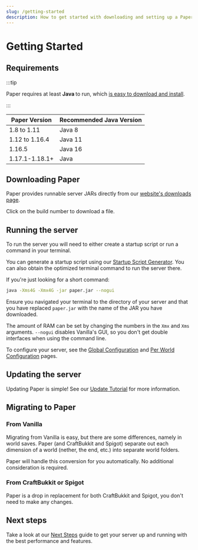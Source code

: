 ```yaml
---
slug: /getting-started
description: How to get started with downloading and setting up a Paper server.
---
```


# Getting Started

## Requirements

:::tip

Paper requires at least **Java <Property name="PAPER_JAVA_MIN" />** to run, which [is easy to download and install](/misc/java-install).

:::

| Paper Version  | Recommended Java Version                |
|----------------|-----------------------------------------|
| 1.8 to 1.11    | Java 8                                  |
| 1.12 to 1.16.4 | Java 11                                 |
| 1.16.5         | Java 16                                 |
| 1.17.1-1.18.1+ | Java <Property name="PAPER_JAVA_MIN" /> |

## Downloading Paper

Paper provides runnable server JARs directly from our
[website's downloads page](https://papermc.io/downloads).

Click on the build number to download a file.

## Running the server

To run the server you will need to either create a startup script
or run a command in your terminal.

You can generate a startup script using our [Startup Script Generator](/misc/tools/start-script-gen).
You can also obtain the optimized terminal command to run the server there.

If you're just looking for a short command:
```bash
java -Xms4G -Xmx4G -jar paper.jar --nogui
```
Ensure you navigated your terminal to the directory of your server
and that you have replaced `paper.jar` with the name of the JAR you have downloaded.

The amount of RAM can be set by changing the numbers in the `Xmx` and `Xms` arguments.
`--nogui` disables Vanilla's GUI, so you don't get double interfaces when using the command line.

To configure your server, see the [Global Configuration](../reference/configuration/global-configuration.mdx) and
[Per World Configuration](../reference/configuration/world-configuration.mdx) pages.

## Updating the server

Updating Paper is simple! See our [Update Tutorial](../how-to/update.md) for more information.

## Migrating to Paper

### From Vanilla

Migrating from Vanilla is easy, but there are some differences, namely in world saves. Paper (and
CraftBukkit and Spigot) separate out each dimension of a world (nether, the end, etc.) into separate
world folders.

Paper will handle this conversion for you automatically. No additional consideration is required.

### From CraftBukkit or Spigot

Paper is a drop in replacement for both CraftBukkit and Spigot, you don't need to make any changes.

## Next steps

Take a look at our [Next Steps](/paper/next-steps) guide to get your server up and running with the best performance and
features.
